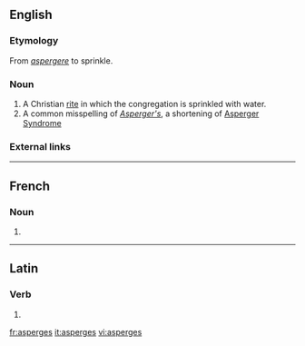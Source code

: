 ==English==

===Etymology===
From {{etyl|la}} ''[[aspergere#Latin|aspergere]]'' to sprinkle.

===Noun===
{{en-noun|-}}

# A Christian [[rite]] in which the congregation is sprinkled with water.
# A common misspelling of ''[[Asperger's]]'', a shortening of [[w:Asperger Syndrome|Asperger Syndrome]]

===External links===
{{pedia}}

----

==French==

===Noun===
{{infl|fr|plural}} {{f|p}}

# {{plural of|asperge|lang=French}}

----

==Latin==

===Verb===
{{infl|la|verb form}}

# {{form of|second person singular present active|aspergere|lang=la}}

[[fr:asperges]]
[[it:asperges]]
[[vi:asperges]]